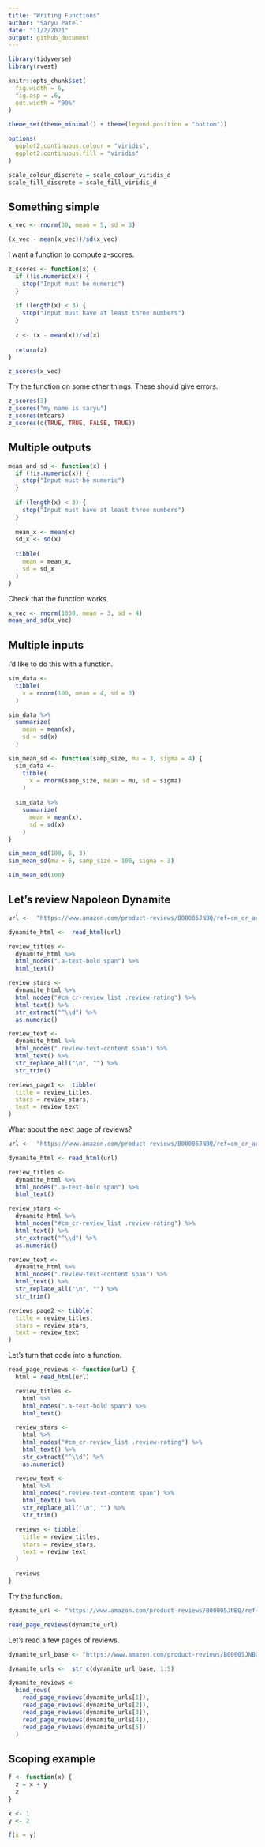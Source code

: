 ```yaml
---
title: "Writing Functions"
author: "Saryu Patel"
date: "11/2/2021"
output: github_document
---
```


```r
library(tidyverse)
library(rvest)

knitr::opts_chunk$set(
  fig.width = 6,
  fig.asp = .6,
  out.width = "90%"
)

theme_set(theme_minimal() + theme(legend.position = "bottom"))

options(
  ggplot2.continuous.colour = "viridis",
  ggplot2.continuous.fill = "viridis"
)

scale_colour_discrete = scale_colour_viridis_d
scale_fill_discrete = scale_fill_viridis_d
```

## Something simple

```r
x_vec <- rnorm(30, mean = 5, sd = 3)

(x_vec - mean(x_vec))/sd(x_vec)
```

I want a function to compute z-scores.

```r
z_scores <- function(x) {
  if (!is.numeric(x)) {
    stop("Input must be numeric")
  }
  
  if (length(x) < 3) {
    stop("Input must have at least three numbers")
  }
  
  z <- (x - mean(x))/sd(x)
  
  return(z)
}

z_scores(x_vec)
```

Try the function on some other things. These should give errors.

```r
z_scores(3)
z_scores("my name is saryu")
z_scores(mtcars)
z_scores(c(TRUE, TRUE, FALSE, TRUE))
```

## Multiple outputs

```r
mean_and_sd <- function(x) {
  if (!is.numeric(x)) {
    stop("Input must be numeric")
  }
  
  if (length(x) < 3) {
    stop("Input must have at least three numbers")
  }
  
  mean_x <- mean(x)
  sd_x <- sd(x)
  
  tibble(
    mean = mean_x,
    sd = sd_x
  )
}
```

Check that the function works.

```r
x_vec <- rnorm(1000, mean = 3, sd = 4)
mean_and_sd(x_vec)
```

## Multiple inputs

I'd like to do this with a function.

```r
sim_data <- 
  tibble(
    x = rnorm(100, mean = 4, sd = 3)
  )

sim_data %>% 
  summarize(
    mean = mean(x),
    sd = sd(x)
  )
```

```r
sim_mean_sd <- function(samp_size, mu = 3, sigma = 4) {
  sim_data <- 
    tibble(
      x = rnorm(samp_size, mean = mu, sd = sigma)
    )
  
  sim_data %>% 
    summarize(
      mean = mean(x),
      sd = sd(x)
    )
}

sim_mean_sd(100, 6, 3)
sim_mean_sd(mu = 6, samp_size = 100, sigma = 3)

sim_mean_sd(100)
```

## Let's review Napoleon Dynamite

```r
url <-  "https://www.amazon.com/product-reviews/B00005JNBQ/ref=cm_cr_arp_d_viewopt_rvwer?ie=UTF8&reviewerType=avp_only_reviews&sortBy=recent&pageNumber=1"

dynamite_html <-  read_html(url)

review_titles <-  
  dynamite_html %>%
  html_nodes(".a-text-bold span") %>%
  html_text()

review_stars <-  
  dynamite_html %>%
  html_nodes("#cm_cr-review_list .review-rating") %>%
  html_text() %>%
  str_extract("^\\d") %>%
  as.numeric()

review_text <-  
  dynamite_html %>%
  html_nodes(".review-text-content span") %>%
  html_text() %>% 
  str_replace_all("\n", "") %>% 
  str_trim()

reviews_page1 <-  tibble(
  title = review_titles,
  stars = review_stars,
  text = review_text
)
```

What about the next page of reviews?

```r
url <-  "https://www.amazon.com/product-reviews/B00005JNBQ/ref=cm_cr_arp_d_viewopt_rvwer?ie=UTF8&reviewerType=avp_only_reviews&sortBy=recent&pageNumber=2"

dynamite_html <- read_html(url)

review_titles <-  
  dynamite_html %>%
  html_nodes(".a-text-bold span") %>%
  html_text()

review_stars <-  
  dynamite_html %>%
  html_nodes("#cm_cr-review_list .review-rating") %>%
  html_text() %>%
  str_extract("^\\d") %>%
  as.numeric()

review_text <-  
  dynamite_html %>%
  html_nodes(".review-text-content span") %>%
  html_text() %>% 
  str_replace_all("\n", "") %>% 
  str_trim()

reviews_page2 <- tibble(
  title = review_titles,
  stars = review_stars,
  text = review_text
)
```

Let's turn that code into a function.

```r
read_page_reviews <- function(url) {
  html = read_html(url)

  review_titles <-  
    html %>%
    html_nodes(".a-text-bold span") %>%
    html_text()

  review_stars <-  
    html %>%
    html_nodes("#cm_cr-review_list .review-rating") %>%
    html_text() %>%
    str_extract("^\\d") %>%
    as.numeric()

  review_text <-  
    html %>%
    html_nodes(".review-text-content span") %>%
    html_text() %>% 
    str_replace_all("\n", "") %>% 
    str_trim()

  reviews <- tibble(
    title = review_titles,
    stars = review_stars,
    text = review_text
  )
  
  reviews
}
```

Try the function.

```r
dynamite_url <- "https://www.amazon.com/product-reviews/B00005JNBQ/ref=cm_cr_arp_d_viewopt_rvwer?ie=UTF8&reviewerType=avp_only_reviews&sortBy=recent&pageNumber=9"

read_page_reviews(dynamite_url)
```

Let's read a few pages of reviews.

```r
dynamite_url_base <- "https://www.amazon.com/product-reviews/B00005JNBQ/ref=cm_cr_arp_d_viewopt_rvwer?ie=UTF8&reviewerType=avp_only_reviews&sortBy=recent&pageNumber="

dynamite_urls <-  str_c(dynamite_url_base, 1:5)

dynamite_reviews <- 
  bind_rows(
    read_page_reviews(dynamite_urls[1]),
    read_page_reviews(dynamite_urls[2]),
    read_page_reviews(dynamite_urls[3]),
    read_page_reviews(dynamite_urls[4]),
    read_page_reviews(dynamite_urls[5])
  )
```

## Scoping example

```r
f <- function(x) {
  z = x + y
  z
}

x <- 1
y <- 2

f(x = y)
```

